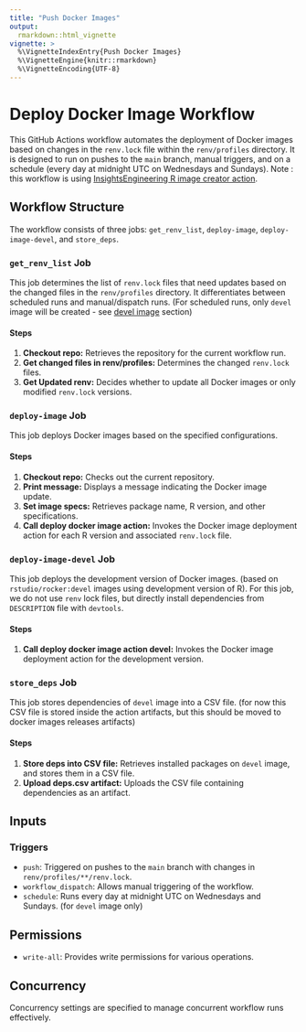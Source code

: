 ```yaml
---
title: "Push Docker Images"
output: 
  rmarkdown::html_vignette
vignette: >
  %\VignetteIndexEntry{Push Docker Images}
  %\VignetteEngine{knitr::rmarkdown}
  %\VignetteEncoding{UTF-8}
---
```


# Deploy Docker Image Workflow

This GitHub Actions workflow automates the deployment of Docker images based on changes in the `renv.lock` file within the `renv/profiles` directory. It is designed to run on pushes to the `main` branch, manual triggers, and on a schedule (every day at midnight UTC on Wednesdays and Sundays).
Note : this workflow is using [InsightsEngineering R image creator action](https://github.com/insightsengineering/r-image-creator).

## Workflow Structure

The workflow consists of three jobs: `get_renv_list`, `deploy-image`, `deploy-image-devel`, and `store_deps`.

### `get_renv_list` Job

This job determines the list of `renv.lock` files that need updates based on the changed files in the `renv/profiles` directory. It differentiates between scheduled runs and manual/dispatch runs.
(For scheduled runs, only `devel` image will be created - see [devel image](#deploy-devel-image-job) section)

#### Steps

1. **Checkout repo:** Retrieves the repository for the current workflow run.
2. **Get changed files in renv/profiles:** Determines the changed `renv.lock` files.
3. **Get Updated renv:** Decides whether to update all Docker images or only modified `renv.lock` versions.

### `deploy-image` Job

This job deploys Docker images based on the specified configurations.

#### Steps

1. **Checkout repo:** Checks out the current repository.
2. **Print message:** Displays a message indicating the Docker image update.
3. **Set image specs:** Retrieves package name, R version, and other specifications.
4. **Call deploy docker image action:** Invokes the Docker image deployment action for each R version and associated `renv.lock` file.

### `deploy-image-devel` Job

This job deploys the development version of Docker images. (based on `rstudio/rocker:devel` images using development version of R).
For this job, we do not use `renv` lock files, but directly install dependencies from `DESCRIPTION` file with `devtools`.

#### Steps

1. **Call deploy docker image action devel:** Invokes the Docker image deployment action for the development version.

### `store_deps` Job

This job stores dependencies of `devel` image into a CSV file. (for now this CSV file is stored inside the action artifacts, but this should be moved to docker images releases artifacts)

#### Steps

1. **Store deps into CSV file:** Retrieves installed packages on `devel` image, and stores them in a CSV file.
2. **Upload deps.csv artifact:** Uploads the CSV file containing dependencies as an artifact.

## Inputs

### Triggers

- `push`: Triggered on pushes to the `main` branch with changes in `renv/profiles/**/renv.lock`.
- `workflow_dispatch`: Allows manual triggering of the workflow.
- `schedule`: Runs every day at midnight UTC on Wednesdays and Sundays. (for `devel` image only)

## Permissions

- `write-all`: Provides write permissions for various operations.

## Concurrency

Concurrency settings are specified to manage concurrent workflow runs effectively.